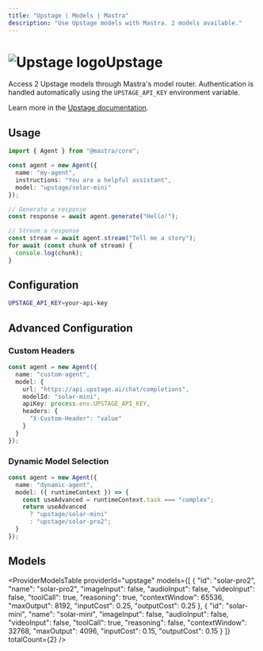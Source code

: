 ```yaml
---
title: "Upstage | Models | Mastra"
description: "Use Upstage models with Mastra. 2 models available."
---
```



# <img src="https://models.dev/logos/upstage.svg" alt="Upstage logo" className="inline w-8 h-8 mr-2 align-middle dark:invert dark:brightness-0 dark:contrast-200" />Upstage

Access 2 Upstage models through Mastra's model router. Authentication is handled automatically using the `UPSTAGE_API_KEY` environment variable.

Learn more in the [Upstage documentation](https://developers.upstage.ai).

## Usage

```typescript
import { Agent } from "@mastra/core";

const agent = new Agent({
  name: "my-agent",
  instructions: "You are a helpful assistant",
  model: "upstage/solar-mini"
});

// Generate a response
const response = await agent.generate("Hello!");

// Stream a response
const stream = await agent.stream("Tell me a story");
for await (const chunk of stream) {
  console.log(chunk);
}
```

## Configuration

```bash
UPSTAGE_API_KEY=your-api-key
```

## Advanced Configuration

### Custom Headers

```typescript
const agent = new Agent({
  name: "custom-agent",
  model: {
    url: "https://api.upstage.ai/chat/completions",
    modelId: "solar-mini",
    apiKey: process.env.UPSTAGE_API_KEY,
    headers: {
      "X-Custom-Header": "value"
    }
  }
});
```

### Dynamic Model Selection

```typescript
const agent = new Agent({
  name: "dynamic-agent",
  model: ({ runtimeContext }) => {
    const useAdvanced = runtimeContext.task === "complex";
    return useAdvanced 
      ? "upstage/solar-mini"
      : "upstage/solar-pro2";
  }
});
```

## Models

<ProviderModelsTable 
  providerId="upstage" 
  models={[
  {
    "id": "solar-pro2",
    "name": "solar-pro2",
    "imageInput": false,
    "audioInput": false,
    "videoInput": false,
    "toolCall": true,
    "reasoning": true,
    "contextWindow": 65536,
    "maxOutput": 8192,
    "inputCost": 0.25,
    "outputCost": 0.25
  },
  {
    "id": "solar-mini",
    "name": "solar-mini",
    "imageInput": false,
    "audioInput": false,
    "videoInput": false,
    "toolCall": true,
    "reasoning": false,
    "contextWindow": 32768,
    "maxOutput": 4096,
    "inputCost": 0.15,
    "outputCost": 0.15
  }
]}
  totalCount={2}
/>
